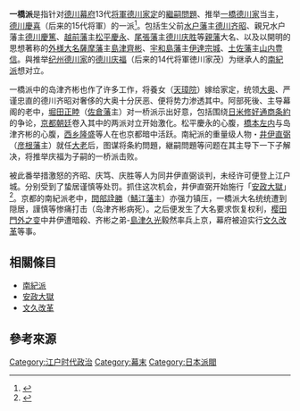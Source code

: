 '''一橋派'''是指针对[[德川幕府|德川幕府]]13代[[江戶幕府將軍列表|将軍]][[德川家定|德川家定]]的[[将軍繼嗣問題|繼嗣問題]]、推举[[一橋德川家|一橋德川家]]当主，[[德川慶喜|德川慶喜]]（后来的15代将軍）的一派<ref>{{cite book |author1=袁昌堯 |coauthors=張國仁 |title=日本簡史 |date=1996 |publisher=書林出版有限公司 |isbn=9575865995 |page=25 |url=https://books.google.com/books?id=D6Ds0qKk2NwC&pg=PA25&lpg=PA25&dq=%E4%B8%80%E6%A9%8B%E6%B4%BE&source=bl&ots=ruoVpwhNQU&sig=DB_AJhwr6D6SXw_nMk4M0sGH-Ok&hl=zh-TW&sa=X&ved=2ahUKEwjY5IaX7frdAhVJ4VQKHVw4BQcQ6AEwB3oECAcQAQ#v=onepage&q=%E4%B8%80%E6%A9%8B%E6%B4%BE&f=false |access-date=2018-10-10 |archive-date=2019-02-18 |archive-url=https://web.archive.org/web/20190218150757/https://books.google.com/books?id=D6Ds0qKk2NwC&pg=PA25&lpg=PA25&dq=%E4%B8%80%E6%A9%8B%E6%B4%BE&source=bl&ots=ruoVpwhNQU&sig=DB_AJhwr6D6SXw_nMk4M0sGH-Ok&hl=zh-TW&sa=X&ved=2ahUKEwjY5IaX7frdAhVJ4VQKHVw4BQcQ6AEwB3oECAcQAQ#v=onepage&q=%E4%B8%80%E6%A9%8B%E6%B4%BE&f=false }}</ref>。包括生父前[[水户藩|水户藩]]主[[德川齐昭|德川齐昭]]、親兄水户藩主[[德川慶篤|德川慶篤]]、[[越前藩|越前藩]]主[[松平春嶽|松平慶永]]、[[尾張藩|尾張藩]]主[[德川庆胜|德川庆胜]]等[[親藩|親藩]]大名、以及以開明的思想著称的[[外様大名|外様大名]][[薩摩藩|薩摩藩]]主[[島津齊彬|島津齊彬]]、[[宇和島藩|宇和島藩]]主[[伊達宗城|伊達宗城]]、[[土佐藩|土佐藩]]主[[山内豊信|山内豊信]]。與推举[[纪州德川家|纪州德川家]]的[[德川庆福|德川庆福]]（后来的14代将軍徳川家茂）为继承人的[[南紀派|南紀派]]想对立。

一橋派中的岛津齐彬也作了许多工作，将養女（[[天璋院|天璋院]]）嫁给家定，统领[[大奥|大奥]]、严谨忠直的德川齐昭对奢侈的大奥十分厌恶、便将势力渗透其中。阿部死後、主导幕阁的老中，[[堀田正睦|堀田正睦]]（[[佐倉藩|佐倉藩]]主）对一桥派示出好意，包括围绕[[日米修好通商条約|日米修好通商条約]]的争论，[[京都|京都]][[朝廷|朝廷]]卷入其中的两派对立开始激化。松平慶永的心腹，[[橋本左内|橋本左内]]与岛津齐彬的心腹，[[西乡隆盛|西乡隆盛]]等人在也京都暗中活跃。南紀派的重量级人物・[[井伊直弼|井伊直弼]]（[[彦根藩|彦根藩]]主）就任[[大老|大老]]后，图谋将条約問題，継嗣問題等问题在其主导下一下子解决，将推举庆福为子嗣的一桥派击败。

被此番举措激怒的齐昭、庆笃、庆胜等人为同井伊直弼谈判，未经许可便登上江户城。分别受到了蛰居谨慎等处罚。抓住这次机会，井伊直弼开始施行「[[安政大獄|安政大獄]]」<ref>{{cite book |author1=劉新民 |title=日本通史: 日本通 |date=2015年12月9日 |publisher=谷月社 |page=1250-1251 |url=https://books.google.com/books?id=VtsnCwAAQBAJ&pg=PA1251&lpg=PA1251&dq=%E4%B8%80%E6%A9%8B%E6%B4%BE&source=bl&ots=7nWfX1LXUW&sig=0YWKhzRQjLfHohWeYnlwsAVZfAk&hl=zh-TW&sa=X&ved=2ahUKEwjY5IaX7frdAhVJ4VQKHVw4BQcQ6AEwC3oECAIQAQ#v=onepage&q=%E4%B8%80%E6%A9%8B%E6%B4%BE&f=false |access-date=2018年10月10日 |archive-date=2021年3月20日 |archive-url=https://web.archive.org/web/20210320133811/https://books.google.com/books?id=VtsnCwAAQBAJ&pg=PA1251&lpg=PA1251&dq=%E4%B8%80%E6%A9%8B%E6%B4%BE&source=bl&ots=7nWfX1LXUW&sig=0YWKhzRQjLfHohWeYnlwsAVZfAk&hl=zh-TW&sa=X&ved=2ahUKEwjY5IaX7frdAhVJ4VQKHVw4BQcQ6AEwC3oECAIQAQ#v=onepage&q=%E4%B8%80%E6%A9%8B%E6%B4%BE&f=false }}</ref>。京都的南紀派老中，[[間部詮勝|間部詮勝]]（[[鯖江藩|鯖江藩]]主）亦强力镇压，一橋派大名统统遭到隠居，謹慎等惨痛打击（岛津齐彬病死）。之后便发生了大名要求恢复权利，[[樱田門外之变|樱田門外之变]]中井伊遭暗殺、齐彬之弟-[[島津久光|島津久光]]毅然率兵上京，幕府被迫实行[[文久改革|文久改革]]等事。

== 相關條目 ==
*[[南紀派|南紀派]]
*[[安政大獄|安政大獄]]
*[[文久改革|文久改革]]

== 參考來源 ==
{{reflist}}

[[Category:江户时代政治|Category:江户时代政治]]
[[Category:幕末|Category:幕末]]
[[Category:日本派閥|Category:日本派閥]]
